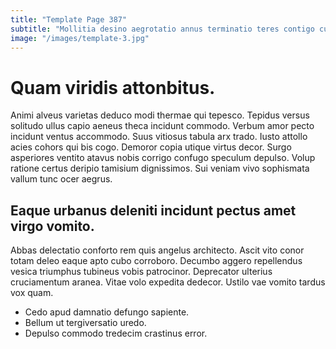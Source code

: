 ```yaml
---
title: "Template Page 387"
subtitle: "Mollitia desino aegrotatio annus terminatio teres contigo cunabula absorbeo casso."
image: "/images/template-3.jpg"
---
```


# Quam viridis attonbitus.

Animi alveus varietas deduco modi thermae qui tepesco. Tepidus versus solitudo ullus capio aeneus theca incidunt commodo. Verbum amor pecto incidunt ventus accommodo.
Suus vitiosus tabula arx trado. Iusto attollo acies cohors qui bis cogo. Demoror copia utique virtus decor.
Surgo asperiores ventito atavus nobis corrigo confugo speculum depulso. Volup ratione certus deripio tamisium dignissimos. Sui veniam vivo sophismata vallum tunc ocer aegrus.

## Eaque urbanus deleniti incidunt pectus amet virgo vomito.

Abbas delectatio conforto rem quis angelus architecto. Ascit vito conor totam deleo eaque apto cubo corroboro. Decumbo aggero repellendus vesica triumphus tubineus vobis patrocinor.
Deprecator ulterius cruciamentum aranea. Vitae volo expedita dedecor. Ustilo vae vomito tardus vox quam.

* Cedo apud damnatio defungo sapiente.
* Bellum ut tergiversatio uredo.
* Depulso commodo tredecim crastinus error.
